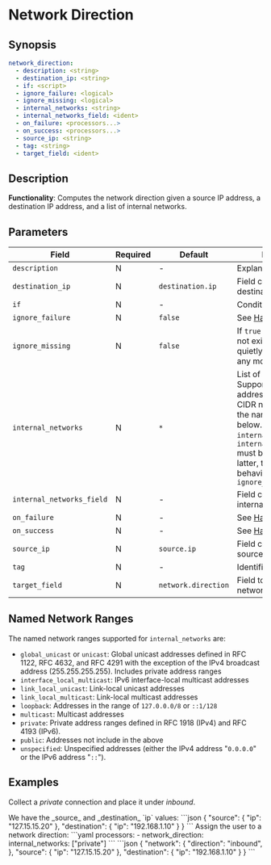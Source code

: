 # Network Direction

## Synopsis

```yaml
network_direction:
  - description: <string>
  - destination_ip: <string>
  - if: <script>
  - ignore_failure: <logical>
  - ignore_missing: <logical>
  - internal_networks: <string>
  - internal_networks_field: <ident>
  - on_failure: <processors...>
  - on_success: <processors...>
  - source_ip: <string>
  - tag: <string>
  - target_field: <ident>
```

## Description

**Functionality**: Computes the network direction given a source IP address, a destination IP address, and a list of internal networks.

## Parameters

|Field|Required|Default|Description|
|---|---|---|---|
|`description`|N|-|Explanatory note|
|`destination_ip`|N|`destination.ip`|Field containing the destination address|
|`if`|N|-|Condition to run|
|`ignore_failure`|N|`false`|See [Handling Failures](../handling-failures.mdx)|
|`ignore_missing`|N|`false`|If `true` and `field` does not exist or is `null`, exit quietly without making any modifications|
|`internal_networks`|N|`*`|List of internal networks. Supports IPv4 and IPv6 addresses and ranges in CIDR notation, as well as the named ranges listed below. Only `internal_networks` or `internal_networks_field` must be specified. If the latter, then follows the behavior of `ignore_missing`|
|`internal_networks_field`|N|-|Field containing the internal networks|
|`on_failure`|N|-|See [Handling Failures](../handling-failures.mdx)|
|`on_success`|N|-|See [Handling Success](../handling-success.mdx)|
|`source_ip`|N|`source.ip`|Field containing the source address|
|`tag`|N|-|Identifier|
|`target_field`|N|`network.direction`|Field to assign the network direction|

## Named Network Ranges

The named network ranges supported for `internal_networks` are:

* `global_unicast` or `unicast`: Global unicast addresses defined in RFC 1122, RFC 4632, and RFC 4291 with the exception of the IPv4 broadcast address (255.255.255.255). Includes private address ranges
* `interface_local_multicast`: IPv6 interface-local multicast addresses
* `link_local_unicast`: Link-local unicast addresses
* `link_local_multicast`: Link-local multicast addresses
* `loopback`: Addresses in the range of `127.0.0.0/8` or `::1/128`
* `multicast`: Multicast addresses
* `private`: Private address ranges defined in RFC 1918 (IPv4) and RFC 4193 (IPv6).
* `public`: Addresses not include in the above
* `unspecified`: Unspecified addresses (either the IPv4 address "`0.0.0.0`" or the IPv6 address "`::`").

## Examples

Collect a _private_ connection and place it under _inbound_.

<ExampleGrid>
  <CommentCol>
    We have the _source_ and _destination_ `ip` values:
  </CommentCol>
  <CodeCol>
    ```json
    {
      "source": {
        "ip": "127.15.15.20"
      },
      "destination": {
        "ip": "192.168.1.10"
      }
    }
    ```
  </CodeCol>

  <CommentCol>
    Assign the user to a network direction:
  </CommentCol>
  <CodeCol>
    ```yaml
    processors:
      - network_direction:
        internal_networks: ["private"]
    ```
    ```json
    {
      "network": {
        "direction": "inbound",
      },
      "source": {
        "ip": "127.15.15.20"
      },
      "destination": {
        "ip": "192.168.1.10"
      }
    }
    ```
  </CodeCol>
</ExampleGrid>
